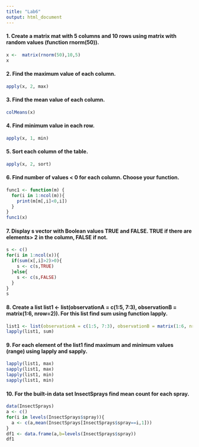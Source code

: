 ```yaml
---
title: "Lab6"
output: html_document
---
```

#### 1. Create a matrix mat with 5 columns and 10 rows using matrix with random values (function rnorm(50)).
```r
x <-  matrix(rnorm(50),10,5)
x
```
#### 2. Find the maximum value of each column.
```r
apply(x, 2, max)
```
#### 3. Find the mean value of each column.
```r
colMeans(x)
```
#### 4. Find minimum value in each row.
```r
apply(x, 1, min)
```
#### 5. Sort each column of the table.
```r
apply(x, 2, sort)
```
#### 6. Find number of values < 0 for each column. Choose your function.
```r
func1 <- function(m) {
  for(i in 1:ncol(m)){
    print(m[m[,i]<0,i])
  }
}
func1(x)
```
#### 7. Display s vector with Boolean values TRUE and FALSE. TRUE if there are elements> 2 in the column, FALSE if not.
```r
s <- c()
for(i in 1:ncol(x)){
  if(sum(x[,i]>2)>0){
    s <- c(s,TRUE)
  }else{
    s <- c(s,FALSE)
  }
}
s
```
#### 8. Create a list list1 <- list(observationA = c(1:5, 7:3), observationB = matrix(1:6, nrow=2)). For this list find sum using function lapply.
```r
list1 <- list(observationA = c(1:5, 7:3), observationB = matrix(1:6, nrow=2))
lapply(list1, sum)
```
#### 9. For each element of the list1 find maximum and minimum values (range) using lapply and sapply.
```r
lapply(list1, max)
sapply(list1, max)
lapply(list1, min)
sapply(list1, min)
```
#### 10. For the built-in data set InsectSprays find mean count for each spray.
```r
data(InsectSprays)
a <- c()
for(i in levels(InsectSprays$spray)){
  a <- c(a,mean(InsectSprays[InsectSprays$spray==i,1]))
}
df1 <- data.frame(a,b=levels(InsectSprays$spray))
df1
```